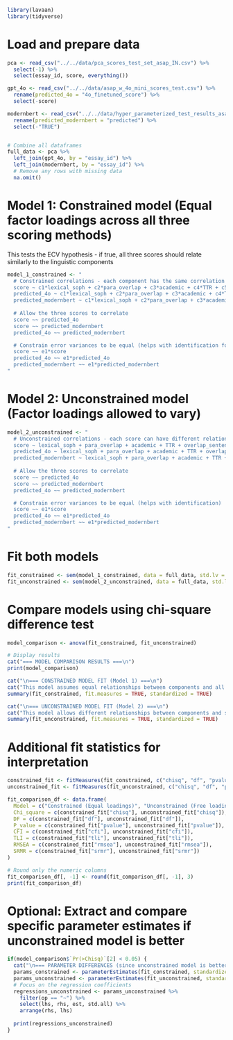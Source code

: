 ```r
library(lavaan)
library(tidyverse)
```

# Load and prepare data

```r
pca <- read_csv("../../data/pca_scores_test_set_asap_IN.csv") %>% 
  select(-1) %>%
  select(essay_id, score, everything())

gpt_4o <- read_csv("../../data/asap_w_4o_mini_scores_test.csv") %>% 
  rename(predicted_4o = "4o_finetuned_score") %>% 
  select(-score)

modernbert <- read_csv("../../data/hyper_parameterized_test_results_asap_subset_in_modernbert.csv") %>% 
  rename(predicted_modernbert = "predicted") %>% 
  select(-"TRUE")


# Combine all dataframes
full_data <- pca %>%
  left_join(gpt_4o, by = "essay_id") %>%
  left_join(modernbert, by = "essay_id") %>%
  # Remove any rows with missing data
  na.omit()
```

# Model 1: Constrained model (Equal factor loadings across all three scoring methods)

This tests the ECV hypothesis - if true, all three scores should relate similarly to the linguistic components

```r
model_1_constrained <- "
  # Constrained correlations - each component has the same correlation with all three scores
  score ~ c1*lexical_soph + c2*para_overlap + c3*academic + c4*TTR + c5*overlap_sentences + c6*phrasal + c7*syntax
  predicted_4o ~ c1*lexical_soph + c2*para_overlap + c3*academic + c4*TTR + c5*overlap_sentences + c6*phrasal + c7*syntax
  predicted_modernbert ~ c1*lexical_soph + c2*para_overlap + c3*academic + c4*TTR + c5*overlap_sentences + c6*phrasal + c7*syntax
  
  # Allow the three scores to correlate
  score ~~ predicted_4o
  score ~~ predicted_modernbert
  predicted_4o ~~ predicted_modernbert

  # Constrain error variances to be equal (helps with identification for the unconstrained model below)
  score ~~ e1*score
  predicted_4o ~~ e1*predicted_4o
  predicted_modernbert ~~ e1*predicted_modernbert
"
```
  
# Model 2: Unconstrained model (Factor loadings allowed to vary)

```r
model_2_unconstrained <- "
  # Unconstrained correlations - each score can have different relationships with components
  score ~ lexical_soph + para_overlap + academic + TTR + overlap_sentences + phrasal + syntax
  predicted_4o ~ lexical_soph + para_overlap + academic + TTR + overlap_sentences + phrasal + syntax
  predicted_modernbert ~ lexical_soph + para_overlap + academic + TTR + overlap_sentences + phrasal + syntax
  
  # Allow the three scores to correlate
  score ~~ predicted_4o
  score ~~ predicted_modernbert
  predicted_4o ~~ predicted_modernbert

  # Constrain error variances to be equal (helps with identification)
  score ~~ e1*score
  predicted_4o ~~ e1*predicted_4o
  predicted_modernbert ~~ e1*predicted_modernbert
"
```

# Fit both models

```r
fit_constrained <- sem(model_1_constrained, data = full_data, std.lv = TRUE)
fit_unconstrained <- sem(model_2_unconstrained, data = full_data, std.lv = TRUE)
```

# Compare models using chi-square difference test

```r
model_comparison <- anova(fit_constrained, fit_unconstrained)

# Display results
cat("=== MODEL COMPARISON RESULTS ===\n")
print(model_comparison)

cat("\n=== CONSTRAINED MODEL FIT (Model 1) ===\n")
cat("This model assumes equal relationships between components and all scoring methods\n")
summary(fit_constrained, fit.measures = TRUE, standardized = TRUE)

cat("\n=== UNCONSTRAINED MODEL FIT (Model 2) ===\n") 
cat("This model allows different relationships between components and scoring methods\n")
summary(fit_unconstrained, fit.measures = TRUE, standardized = TRUE)
```


# Additional fit statistics for interpretation

```r
constrained_fit <- fitMeasures(fit_constrained, c("chisq", "df", "pvalue", "cfi", "tli", "rmsea", "srmr"))
unconstrained_fit <- fitMeasures(fit_unconstrained, c("chisq", "df", "pvalue", "cfi", "tli", "rmsea", "srmr"))

fit_comparison_df <- data.frame(
  Model = c("Constrained (Equal loadings)", "Unconstrained (Free loadings)"),
  Chi_square = c(constrained_fit["chisq"], unconstrained_fit["chisq"]),
  DF = c(constrained_fit["df"], unconstrained_fit["df"]),
  P_value = c(constrained_fit["pvalue"], unconstrained_fit["pvalue"]),
  CFI = c(constrained_fit["cfi"], unconstrained_fit["cfi"]),
  TLI = c(constrained_fit["tli"], unconstrained_fit["tli"]),
  RMSEA = c(constrained_fit["rmsea"], unconstrained_fit["rmsea"]),
  SRMR = c(constrained_fit["srmr"], unconstrained_fit["srmr"])
)

# Round only the numeric columns
fit_comparison_df[, -1] <- round(fit_comparison_df[, -1], 3)
print(fit_comparison_df)
```


# Optional: Extract and compare specific parameter estimates if unconstrained model is better

```r
if(model_comparison$`Pr(>Chisq)`[2] < 0.05) {
  cat("\n=== PARAMETER DIFFERENCES (since unconstrained model is better) ===\n")
  params_constrained <- parameterEstimates(fit_constrained, standardized = TRUE)
  params_unconstrained <- parameterEstimates(fit_unconstrained, standardized = TRUE)
  # Focus on the regression coefficients
  regressions_unconstrained <- params_unconstrained %>% 
    filter(op == "~") %>%
    select(lhs, rhs, est, std.all) %>%
    arrange(rhs, lhs)
  
  print(regressions_unconstrained)
}
```
  

